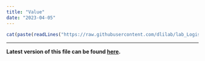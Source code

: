 ```yaml
---
title: "Value"
date: "2023-04-05"
---
```


```r
cat(paste(readLines("https://raw.githubusercontent.com/dlilab/lab_Logistics/main/Code_of_conduct.md"), collapse = "\n"))
```

----------

**Latest version of this file can be found [here](https://github.com/dlilab/lab_Logistics/blob/main/Code_of_conduct.md).**

